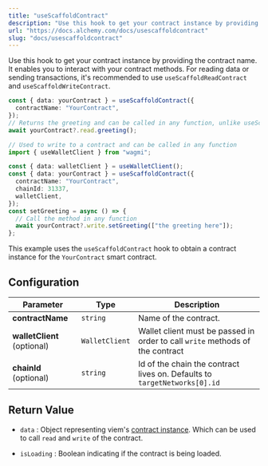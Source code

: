 ```yaml
---
title: "useScaffoldContract"
description: "Use this hook to get your contract instance by providing the contract name. It enables you to interact with your contract methods."
url: "https://docs.alchemy.com/docs/usescaffoldcontract"
slug: "docs/usescaffoldcontract"
---
```


Use this hook to get your contract instance by providing the contract name. It enables you to interact with your contract methods. For reading data or sending transactions, it's recommended to use `useScaffoldReadContract` and `useScaffoldWriteContract`.

```typescript
const { data: yourContract } = useScaffoldContract({
  contractName: "YourContract",
});
// Returns the greeting and can be called in any function, unlike useScaffoldReadContract
await yourContract?.read.greeting();

// Used to write to a contract and can be called in any function
import { useWalletClient } from "wagmi";

const { data: walletClient } = useWalletClient();
const { data: yourContract } = useScaffoldContract({
  contractName: "YourContract",
  chainId: 31337,
  walletClient,
});
const setGreeting = async () => {
  // Call the method in any function
  await yourContract?.write.setGreeting(["the greeting here"]);
};
```

This example uses the `useScaffoldContract` hook to obtain a contract instance for the `YourContract` smart contract.

## Configuration

| Parameter                   | Type           | Description                                                                   |
| --------------------------- | -------------- | ----------------------------------------------------------------------------- |
| **contractName**            | `string`       | Name of the contract.                                                         |
| **walletClient** (optional) | `WalletClient` | Wallet client must be passed in order to call `write` methods of the contract |
| **chainId** (optional)      | `string`       | Id of the chain the contract lives on. Defaults to `targetNetworks[0].id`     |

## Return Value

* `data` : Object representing viem's [contract instance](https://viem.sh/docs/contract/getContract.html#return-value). Which can be used to call `read` and `write` of the contract.

* `isLoading` : Boolean indicating if the contract is being loaded.
